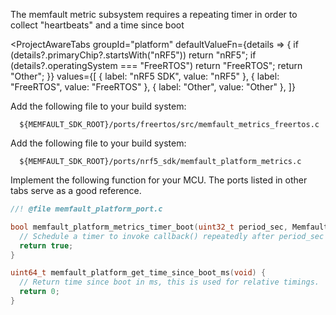 
The memfault metric subsystem requires a repeating timer in order to collect
"heartbeats" and a time since boot

<ProjectAwareTabs
  groupId="platform"
  defaultValueFn={details => {
    if (details?.primaryChip?.startsWith("nRF5")) return "nRF5";
    if (details?.operatingSystem === "FreeRTOS") return "FreeRTOS";
    return "Other";
  }}
  values={[
    { label: "nRF5 SDK", value: "nRF5" },
    { label: "FreeRTOS", value: "FreeRTOS" },
    { label: "Other", value: "Other" },
  ]}
>
  <TabItem value="FreeRTOS">

Add the following file to your build system:

```
  ${MEMFAULT_SDK_ROOT}/ports/freertos/src/memfault_metrics_freertos.c
```

  </TabItem>
  <TabItem value="nRF5">

Add the following file to your build system:

```
  ${MEMFAULT_SDK_ROOT}/ports/nrf5_sdk/memfault_platform_metrics.c
```

  </TabItem>
  <TabItem value="Other">

Implement the following function for your MCU. The ports listed in other tabs
serve as a good reference.

```c
//! @file memfault_platform_port.c

bool memfault_platform_metrics_timer_boot(uint32_t period_sec, MemfaultPlatformTimerCallback callback) {
  // Schedule a timer to invoke callback() repeatedly after period_sec
  return true;
}

uint64_t memfault_platform_get_time_since_boot_ms(void) {
  // Return time since boot in ms, this is used for relative timings.
  return 0;
}
```

  </TabItem>
</ProjectAwareTabs>

